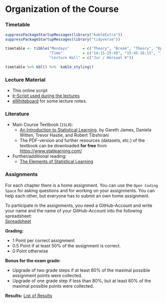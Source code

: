 # Organization of the Course {-}

### Timetable {-}

```r
suppressPackageStartupMessages(library("kableExtra"))
suppressPackageStartupMessages(library("tidyverse"))

timetable <- tibble("Mondays"      = c("Theory", "Break", "Theory", "Open Coding Space"),
                    "Time"         = c("14:15-15:45", "15:45-16:15", "16:15-17:00", "17:00-17:45"),
                    "Lecture Hall" = c("Jur / Hörsaal K"))
           
timetable %>% kbl() %>%  kable_styling()
```


### Lecture Material {-}

* This online script
* [`R`-Script used during the lectures](https://www.dropbox.com/scl/fi/8foafpmricmtexnevvh2q/R_Script_CASA_2024.R?rlkey=q53jjq2x2hlcyzwbxqo7h63ez&dl=0)
* [eWhiteboard](https://www.dropbox.com/scl/fi/07sbfshx0lmop8a9w6rpa/CASA_eWhiteboard_2425_annotated.pdf?rlkey=0xzon9ny1fw4cty562wkl03af&dl=0) for some lecture notes.

### Literature {-}


* Main Course Textbook (`ISLR`): 
  * [An Introduction to Statistical Learning](https://www.statlearning.com/), by Gareth James, Daniela Witten, Trevor Hastie, and Robert Tibshirani
  * The PDF-version and further resources (datasets, etc.) of the textbook can be downloaded **for free** from [https://www.statlearning.com/](https://www.statlearning.com/)

* Further/additional reading: 
  * [The Elements of
Statistical Learning](https://hastie.su.domains/ElemStatLearn/)


<!-- * **To-Do List for October 9, 2023:** [To-Do List (PDF)](https://www.dropbox.com/scl/fi/oxf406ur56tq4wg5hm1dj/ToDo_List_4_Students.pdf?rlkey=juskpa6o9yx903yywpgatw5j7&dl=0) -->


### Assignments {-}

For each chapter there is a home assignment. You can use the `Open Coding Space` for asking questions and for working on your assignments. You can help each other, but everyone has to submit an own home assignment.  

To participate in the assignments, you need a GitHub-Account and write your name and the name of your GitHub-Account into the following spreadsheet:</br>
[Spreadsheet](https://docs.google.com/spreadsheets/d/15NhYz8sYSogZ23FAtZkxmVMc9b4WVtvm_typ-L2xOeQ/edit?usp=sharing)


**Grading:** 

* $1$ Point per correct assignment
* $0.5$ Point if at least $50\%$ of the assignment is correct. 
* $0$ Point otherwise

**Bonus for the exam grade:**

* Upgrade of two grade steps if at least $80\%$ of the maximal possible assignment points were collected.  
* Upgrade of one grade step if less than $80\%,$ but at least $60\%$ of the maximal possible points were collected.  


**Results:** [List of Results](https://docs.google.com/spreadsheets/d/1zBNcoepnBX3vMz6E2klOtroi0QfvwbmYFcoMdmNrx-8/edit?usp=sharing)


<!-- ### Information on the Exam {-}

* You are allowed to use a **handwritten cheat-sheet** (**one side** of a DIN A4 page). 
* You are allowed to use a **non-programmable scientific calculator**.
* Please, do **not** use a pencil.
* Exam dates and times are published by the [examinations office](https://www.econ.uni-bonn.de/examinations/en/dates/dates?set_language=en) 
-->

<!-- * Mock Exam with 5 multiple-choice problems and 1 free-text problem: [Download](https://www.dropbox.com/scl/fi/ib7z8bp2d5q775u2hoty0/Mock_Exam1.pdf?rlkey=m5yus4dkxnekpzaoydf6eqok5&dl=0) 
   * Note: The actual exam will contain 10 multiple-choice problems and 2 free-text problems--> 

<!-- * First page of the exam (containing the exam instructions): [Download](https://www.dropbox.com/scl/fi/alnf6ny5nw801zsw73p9j/Exam_Instructions.pdf?rlkey=8etgr1y7sfwso9ad3tjkga0y9&dl=0) -->


<!-- ### Communication {-}

* You can use the Zulip-Chat [CompStat (B.Sc.)](https://ifs-bonn.zulipchat.com/join/bfmraxkf5rosbd5h3lrfa2jo/) to post questions, share codes, etc. Happy sharing and discussing!  -->
